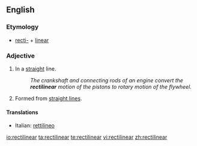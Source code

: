 ==English==

===Etymology===
* [[recti-]] + [[linear]]

===Adjective===
{{en-adj}}

# In a [[straight]] line.
#: ''The crankshaft and connecting rods of an engine convert the '''rectilinear''' motion of the pistons to rotary motion of the flywheel.''
# {{geometry|art}} Formed from [[straight line]]s.

====Translations====
{{top}}
* Italian: [[rettilineo]]
{{mid}}

{{bottom}}

[[io:rectilinear]]
[[ta:rectilinear]]
[[te:rectilinear]]
[[vi:rectilinear]]
[[zh:rectilinear]]
